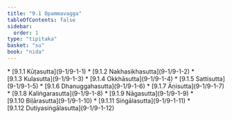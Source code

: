 ```yaml
---
title: "9.1 Opammavagga"
tableOfContents: false
sidebar:
  order: 1
type: "tipitaka"
basket: "su"
book: "nida"
---
```



<DynamicBreadcrumb />



<TableOfContents book="nida" section="9.1">
* [9.1.1 Kūṭasutta](9-1/9-1-1)
* [9.1.2 Nakhasikhasutta](9-1/9-1-2)
* [9.1.3 Kulasutta](9-1/9-1-3)
* [9.1.4 Okkhāsutta](9-1/9-1-4)
* [9.1.5 Sattisutta](9-1/9-1-5)
* [9.1.6 Dhanuggahasutta](9-1/9-1-6)
* [9.1.7 Āṇisutta](9-1/9-1-7)
* [9.1.8 Kaliṅgarasutta](9-1/9-1-8)
* [9.1.9 Nāgasutta](9-1/9-1-9)
* [9.1.10 Biḷārasutta](9-1/9-1-10)
* [9.1.11 Siṅgālasutta](9-1/9-1-11)
* [9.1.12 Dutiyasiṅgālasutta](9-1/9-1-12)
</TableOfContents>